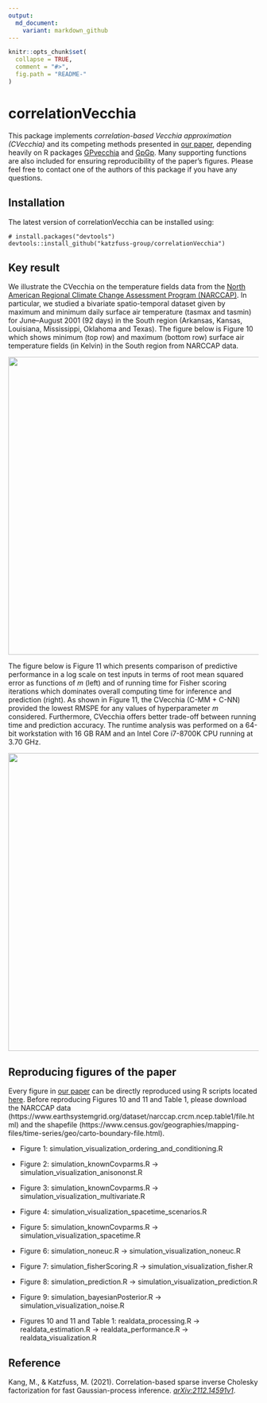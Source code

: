 ```yaml
---
output:
  md_document:
    variant: markdown_github
---
```


<!-- README.md is generated from README.Rmd. Please edit that file -->

```r
knitr::opts_chunk$set(
  collapse = TRUE,
  comment = "#>",
  fig.path = "README-"
)
```

# correlationVecchia

This package implements *correlation-based Vecchia approximation (CVecchia)* and
its competing methods presented in [our paper](https://arxiv.org/abs/2112.14591), depending heavily on R packages
[GPvecchia](https://github.com/katzfuss-group/GPvecchia) and
[GpGp](https://github.com/cran/GpGp). Many supporting functions are also included for ensuring reproducibility of the paper's figures. Please feel free to contact one of the authors of this package if you have any questions.

## Installation

The latest version of correlationVecchia can be installed using:

```{}
# install.packages("devtools")
devtools::install_github("katzfuss-group/correlationVecchia")
```

## Key result

We illustrate the CVecchia on the temperature fields data from the [North American Regional Climate Change Assessment Program (NARCCAP)](https://www.narccap.ucar.edu/). In particular, we studied a bivariate spatio-temporal dataset given by maximum and minimum daily surface air temperature (tasmax and tasmin) for June--August 2001 (92 days) in the South region (Arkansas, Kansas, Louisiana, Mississippi, Oklahoma and Texas). The figure below is Figure 10 which shows minimum (top row) and maximum (bottom row) surface air temperature fields (in Kelvin) in the South region from NARCCAP data.

<center>
![](fig/weather_plot.png){width=600px}
</center>

The figure below is Figure 11 which presents comparison of predictive performance in a log scale on test inputs in terms of root mean squared error as functions of $m$ (left) and of running time for Fisher scoring iterations which dominates overall computing time for inference and prediction (right). As shown in Figure 11, the CVecchia (C-MM + C-NN) provided the lowest RMSPE for any values of hyperparameter $m$ considered. Furthermore, CVecchia offers better trade-off between running time and prediction accuracy. The runtime analysis was performed on a 64-bit workstation with 16 GB RAM and an Intel Core i7-8700K CPU running at 3.70 GHz. 

<center>
![](fig/realdata_performance.png){width=600px}
</center>

## Reproducing figures of the paper

Every figure in [our paper](https://arxiv.org/abs/2112.14591) can be directly reproduced using R scripts located [here](https://github.com/katzfuss-group/correlationVecchia/tree/master/R/output). Before reproducing Figures 10 and 11 and Table 1, please download the NARCCAP data (https://www.earthsystemgrid.org/dataset/narccap.crcm.ncep.table1/file.html) and the shapefile (https://www.census.gov/geographies/mapping-files/time-series/geo/carto-boundary-file.html).

* Figure 1: simulation_visualization_ordering_and_conditioning.R

* Figure 2: simulation_knownCovparms.R &rarr; simulation_visualization_anisononst.R

* Figure 3: simulation_knownCovparms.R &rarr; simulation_visualization_multivariate.R

* Figure 4: simulation_visualization_spacetime_scenarios.R

* Figure 5: simulation_knownCovparms.R &rarr; simulation_visualization_spacetime.R

* Figure 6: simulation_noneuc.R &rarr; simulation_visualization_noneuc.R

* Figure 7: simulation_fisherScoring.R &rarr; simulation_visualization_fisher.R

* Figure 8: simulation_prediction.R &rarr; simulation_visualization_prediction.R

* Figure 9: simulation_bayesianPosterior.R &rarr; simulation_visualization_noise.R

* Figures 10 and 11 and Table 1: realdata_processing.R &rarr; realdata_estimation.R &rarr; realdata_performance.R &rarr; realdata_visualization.R

## Reference

Kang, M., & Katzfuss, M. (2021). Correlation-based sparse inverse Cholesky factorization for fast Gaussian-process inference. [*arXiv:2112.14591v1*](https://arxiv.org/abs/2112.14591).
